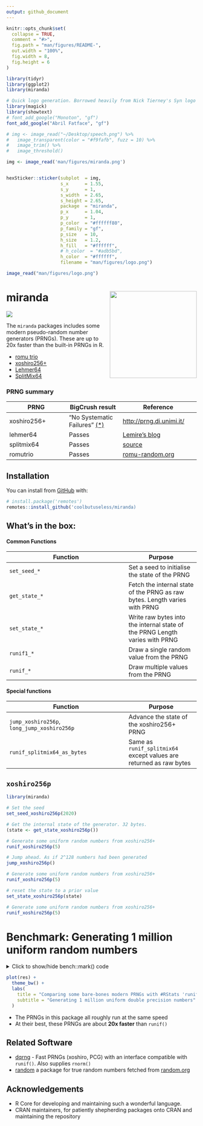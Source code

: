 ```yaml
---
output: github_document
---
```


<!-- README.md is generated from README.Rmd. Please edit that file -->

```r
knitr::opts_chunk$set(
  collapse = TRUE,
  comment = "#>",
  fig.path = "man/figures/README-",
  out.width = "100%",
  fig.width = 8,
  fig.height = 6
)

library(tidyr)
library(ggplot2)
library(miranda)
```


```r
# Quick logo generation. Borrowed heavily from Nick Tierney's Syn logo process
library(magick)
library(showtext)
# font_add_google("Monoton", "gf")
font_add_google("Abril Fatface", "gf")
```

```r
# img <- image_read("~/Desktop/speech.png") %>%
#   image_transparent(color = "#f9fafb", fuzz = 10) %>%
#   image_trim() %>%
#   image_threshold()

img <- image_read('man/figures/miranda.png')


hexSticker::sticker(subplot  = img,
                    s_x      = 1.55,
                    s_y      = 1,
                    s_width  = 2.65,
                    s_height = 2.65,
                    package  = "miranda",
                    p_x      = 1.04,
                    p_y      = 1,
                    p_color  = "#ffffff80",
                    p_family = "gf",
                    p_size   = 10,
                    h_size   = 1.2,
                    h_fill   = "#ffffff",
                    # h_color  = "#adb5bd",
                    h_color  = "#ffffff",
                    filename = "man/figures/logo.png")

image_read("man/figures/logo.png")
```



# miranda  <img src="man/figures/miranda-logo.jpg" align="right" height=230/>

<!-- badges: start -->
![](https://img.shields.io/badge/cool-useless-green.svg)
<!-- badges: end -->

The `miranda` packages includes some modern pseudo-random number generators (PRNGs).  These
are up to 20x faster than the built-in PRNGs in R.

* [romu trio](https://www.romu-random.org/) 
* [xoshiro256+](http://xorshift.di.unimi.it)
* [Lehmer64](https://lemire.me/blog/2019/03/19/the-fastest-conventional-random-number-generator-that-can-pass-big-crush/)
* [SplitMix64](http://xorshift.di.unimi.it/splitmix64.c)


### PRNG summary

| PRNG                       | BigCrush result          | Reference                          |
|----------------------------|--------------------------|------------------------------------|
| xoshiro256+                | "No Systematic Failures" [(*)](http://xoshiro.di.unimi.it/lowcomp.php) | [http://prng.di.unimi.it/](http://prng.di.unimi.it/)|
| lehmer64                   | Passes                       | [Lemire's blog](https://lemire.me/blog/2019/03/19/the-fastest-conventional-random-number-generator-that-can-pass-big-crush/)|
| splitmix64                 | Passes                       | [source](http://xorshift.di.unimi.it/splitmix64.c)|
| romutrio                   | Passes                       | [romu-random.org](romu-random.org) |


## Installation

You can install from [GitHub](https://github.com/coolbutuseless/miranda) with:

``` r
# install.package('remotes')
remotes::install_github('coolbutuseless/miranda)
```

## What's in the box:

#### Common Functions

|Function  |  Purpose|
|---------------|---------|
| `set_seed_*`  | Set a seed to initialise the state of the PRNG |
| `get_state_*` | Fetch the internal state of the PRNG as raw bytes. Length varies with PRNG |
| `set_state_*` | Write raw bytes into the internal state of the PRNG Length varies with PRNG |
| `runif1_*`    | Draw a single random value from the PRNG |
| `runif_*`     | Draw multiple values from the PRNG |
            
#### Special functions

|Function  |  Purpose|
|---------------|---------|
| `jump_xoshiro256p`, `long_jump_xoshiro256p` | Advance the state of the xoshiro256+ PRNG |
| `runif_splitmix64_as_bytes`  | Same as `runif_splitmix64` except values are returned as raw bytes |



## `xoshiro256p` 


```r
library(miranda)

# Set the seed
set_seed_xoshiro256p(2020)

# Get the internal state of the generator. 32 bytes.
(state <- get_state_xoshiro256p())

# Generate some uniform random numbers from xoshiro256+
runif_xoshiro256p(5)

# Jump ahead. As if 2^128 numbers had been generated
jump_xoshiro256p()

# Generate some uniform random numbers from xoshiro256+
runif_xoshiro256p(5)

# reset the state to a prior value
set_state_xoshiro256p(state)

# Generate some uniform random numbers from xoshiro256+
runif_xoshiro256p(5)

```


# Benchmark: Generating 1 million uniform random numbers

<details>
<summary> Click to show/hide bench::mark() code </summary>
```r
N <- 1e6
res <- bench::mark(
  runif_xoshiro256p(N),
  runif_lehmer64(N),
  runif_splitmix64(N),
  runif_romutrio(N),
  runif(N),
  check = FALSE
)
```

</details>

```r
plot(res) + 
  theme_bw() + 
  labs(
    title = "Comparing some bare-bones modern PRNGs with #RStats 'runif()'",
    subtitle = "Generating 1 million uniform double precision numbers"
  )
```


* The PRNGs in this package all roughly run at the same speed
* At their best, these PRNGs are about **20x faster** than `runif()`



## Related Software

* [dqrng](https://cran.r-project.org/package=dqrng) - Fast PRNGs (xoshiro, PCG)
  with an interface compatible with `runif()`. Also supplies `rnorm()`
* [random](https://cran.r-project.org/package=random) a package for true random
  numbers fetched from [random.org](random.org)

## Acknowledgements

* R Core for developing and maintaining such a wonderful language.
* CRAN maintainers, for patiently shepherding packages onto CRAN and maintaining
  the repository
